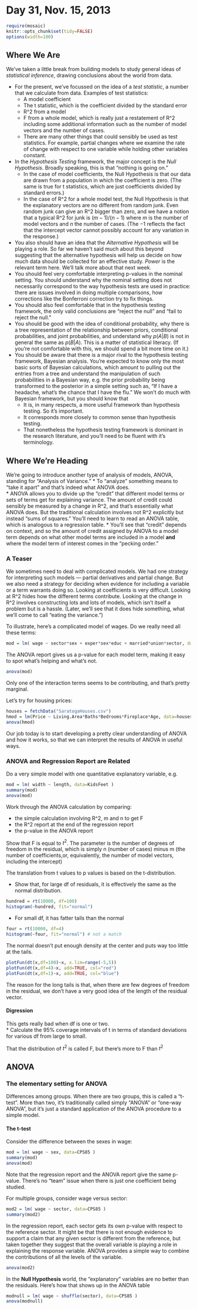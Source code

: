 # Day 31, Nov. 15, 2013


```r
require(mosaic)
knitr::opts_chunk$set(tidy=FALSE)
options(width=100)
```

## Where We Are


We've taken a little break from building models to study general ideas of *statistical inference*, drawing conclusions about the world from data. 

* For the present, we've focussed on the idea of a *test statistic*, a number that we calculate from data.  Examples of test statistics:
    * A model coefficient
    * The t statistic, which is the coefficient divided by the standard error
    * R^2 from a model
    * F from a whole model, which is really just a restatement of R^2 including some additional information such as the number of model vectors and the number of cases.
    * There are many other things that could sensibly be used as test statistics.  For example, partial changes where we examine the rate of change with respect to one variable while holding other variables constant.
* In the *Hypothesis Testing* framework, the major concept is the *Null Hypothesis*.  Broadly speaking, this is that "nothing is going on."  
    * In the case of model coefficients, the Null Hypothesis is that our data are drawn from a population in which the coefficient is zero.  (The same is true for t statistics, which are just coefficients divided by standard errors.)
    * In the case of R^2 for a whole model test, the Null Hypothesis is that the explanatory vectors are no different from random junk.  Even random junk can give an R^2 bigger than zero, and we have a notion that a typical R^2 for junk is $(m-1)/(n-1)$ where $m$ is the number of model vectors and $n$ the number of cases.  (The $-1$ reflects the fact that the intercept vector cannot possibly account for any variation in the response.)
* You also should have an idea that the *Alternative Hypothesis* will be playing a role.  So far we haven't said much about this beyond suggesting that the alternative hypothesis will help us decide on how much data should be collected for an effective study.  *Power* is the relevant term here.  We'll talk more about that next week.
* You should feel very comfortable interpreting p-values in the nominal setting.  You should understand why the nominal setting does not necessarily correspond to the way hypothesis tests are used in practice: there are issues involved in doing multiple comparisons, how corrections like the Bonferroni correction try to fix things.
* You should also feel comfortable that in the hypothesis testing framework, the only valid conclusions are "reject the null" and "fail to reject the null."
* You should be good with the idea of conditional probability, why there is a tree representation of the relationship between priors, conditional probabilities, and joint probabilities, and understand why $p(A|B)$ is not in general the same as $p(B|A)$.  This is a matter of statistical literacy.  (If you're not comfortable with this, we should spend a bit more time on it.) 
* You should be aware that there is a major rival to the hypothesis testing framework, Bayesian analysis.  You're expected to know only the most basic sorts of Bayesian calculations, which amount to pulling out the entries from a tree and understand the manipulation of such probabilities in a Bayesian way, e.g. the prior probability being transformed to the posterior in a simple setting such as, "If I have a headache, what's the chance that I have the flu."  We won't do much with Bayesian framework, but you should know that
    * It is, in many respects, a more useful framework than hypothesis testing.  So it's important.
    * It corresponds more closely to common sense than hypothesis testing.
    * That nonetheless the hypothesis testing framework is dominant in the research literature, and you'll need to be fluent with it's terminology.

Where We're Heading
-------------------

We're going to introduce another type of analysis of models, ANOVA, standing for "Analysis of Variance."
* To "analyze" something means to "take it apart" and that's indeed what ANOVA does.  
* ANOVA allows you to divide up the "credit" that different model terms or sets of terms get for explaining variance.  The amount of credit could sensibly be measured by a change in R^2, and that's essentially what ANOVA does.  But the traditional calculation involves not R^2 explicitly but instead "sums of squares."  You'll need to learn to read an ANOVA table, which is analogous to a regression table.
* You'll see that "credit" depends on context, and so the amount of credit assigned by ANOVA to a model term depends on what other model terms are included in a model **and** where the model term of interest comes in the "pecking order."

### A Teaser

We sometimes need to deal with complicated models. We had one strategy for interpreting such models --- partial derivatives and partial change.  But we also need a strategy for deciding when evidence for including a variable or a term warrants doing so.  Looking at coefficients is very difficult.  Looking at R^2 hides how the different terms contribute.  Looking at the change in R^2 involves constructing lots and lots of models, which isn't itself a problem but is a hassle.  (Later, we'll see that it does hide something, what we'll come to call "eating the variance.")

To illustrate, here's a complicated model of wages.  Do we really need all these terms:
```r
mod = lm( wage ~ sector*sex + exper*sex*educ + married*union*sector, data=CPS85)
```

The ANOVA report gives us a p-value for each model term, making it easy to spot what's helping and what's not.
```r
anova(mod)
```
Only one of the interaction terms seems to be contributing, and that's pretty marginal.

Let's try for housing prices:
```r
houses = fetchData("SaratogaHouses.csv")
hmod = lm(Price ~ Living.Area*Baths*Bedrooms*Fireplace*Age, data=houses)
anova(hmod)
```

Our job today is to start developing a pretty clear understanding of ANOVA and how it works, so that we can interpret the results of ANOVA in useful ways.

### ANOVA and Regression Report are Related

Do a very simple model with one quantitative explanatory variable, e.g. 
```r
mod = lm( width ~ length, data=KidsFeet )
summary(mod)
anova(mod)
```

Work through the ANOVA calculation by comparing:

* the simple calculation involving R^2, m and n to get F
* the R^2 report at the end of the regression report
* the p-value in the ANOVA report

Show that F is equal to $t^2$.  The parameter is the number of degrees of freedom in the residual, which is simply n (number of cases) minus m (the number of coefficients,or, equivalently, the number of model vectors, including the intercept)

The translation from t values to p values is based on the t-distribution.

* Show that, for large df of residuals, it is effectively the same as the normal distribution.
```r
hundred = rt(10000, df=100)
histogram(~hundred, fit="normal")
```
* For small df, it has fatter tails than the normal
```r
four = rt(10000, df=4)
histogram(~four, fit="normal") # not a match
```
The normal doesn't put enough density at the center and puts way too little at the tails. 

```r
plotFun(dt(x,df=100)~x, x.lim=range(-5,5))
plotFun(dt(x,df=4)~x, add=TRUE, col="red")
plotFun(dt(x,df=1)~x, add=TRUE, col="blue")
```

The reason for the long tails is that, when there are few degrees of freedom in the residual, we don't have a very good idea of the length of the residual vector.

#### Digression

This gets really bad when df is one or two.  
* Calculate the 95% coverage intervals of t in terms of standard deviations for various df from large to small. 

That the distribution of $t^2$ is called F, but there's more to F than $t^2$

ANOVA
-------------

### The elementary setting for ANOVA

Differences among groups.  When there are two groups, this is called a "t-test".  More than two, it's traditionally called simply "ANOVA" or "one-way ANOVA", but it's just a standard application of the ANOVA procedure to a simple model.

#### The t-test

Consider the difference between the sexes in wage:
```r
mod = lm( wage ~ sex, data=CPS85 )
summary(mod)
anova(mod)
```
Note that the regression report and the ANOVA report give the same p-value.  There's no "team" issue when there is just one coefficient being studied.

For multiple groups, consider wage versus sector:
```r
mod2 = lm( wage ~ sector, data=CPS85 )
summary(mod2)
```
In the regression report, each sector gets its own p-value with respect to the reference sector.  It might be that there is not enough evidence to support a claim that any given sector is different from the reference, but taken together they suggest that the overall variable is playing a role in explaining the response variable.  ANOVA provides a simple way to combine the contributions of all the levels of the variable.
```r
anova(mod2)
```

In the **Null Hypothesis** world, the "explanatory" variables are no better than the residuals.  Here's how that shows up in the ANOVA table
```r
modnull = lm( wage ~ shuffle(sector), data=CPS85 )
anova(modnull)
```

